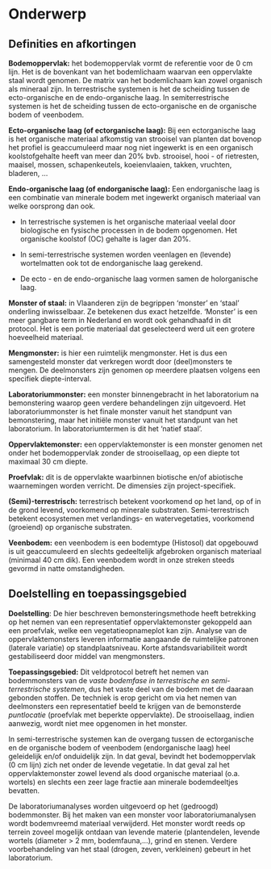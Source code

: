 # Onderwerp

## Definities en afkortingen

**Bodemoppervlak:** het bodemoppervlak vormt de referentie voor de 0 cm lijn.
Het is de bovenkant van het bodemlichaam waarvan een oppervlakte staal wordt genomen.
De matrix van het bodemlichaam kan zowel organisch als mineraal zijn.
In terrestrische systemen is het de scheiding tussen de ecto-organische en de endo-organische laag.
In semiterrestrische systemen is het de scheiding tussen de ecto-organische en de organische bodem of veenbodem.

**Ecto-organische laag (of ectorganische laag):** Bij een ectorganische laag is het organische materiaal afkomstig van strooisel van planten dat bovenop het profiel is geaccumuleerd maar nog niet ingewerkt is en een organisch koolstofgehalte heeft van meer dan 20% bvb.
strooisel, hooi - of rietresten, maaisel, mossen, schapenkeutels, koeienvlaaien, takken, vruchten, bladeren, ...

**Endo-organische laag (of endorganische laag):** Een endorganische laag is een combinatie van minerale bodem met ingewerkt organisch materiaal van welke oorsprong dan ook.

-   In terrestrische systemen is het organische materiaal veelal door biologische en fysische processen in de bodem opgenomen.
    Het organische koolstof (OC) gehalte is lager dan 20%.

-   In semi-terrestrische systemen worden veenlagen en (levende) wortelmatten ook tot de endorganische laag gerekend.

-   De ecto - en de endo-organische laag vormen samen de holorganische laag.

**Monster of staal:** in Vlaanderen zijn de begrippen 'monster' en 'staal' onderling inwisselbaar.
Ze betekenen dus exact hetzelfde.
'Monster' is een meer gangbare term in Nederland en wordt ook gehandhaafd in dit protocol.
Het is een portie materiaal dat geselecteerd werd uit een grotere hoeveelheid materiaal.

**Mengmonster:** is hier een ruimtelijk mengmonster.
Het is dus een samengesteld monster dat verkregen wordt door (deel)monsters te mengen.
De deelmonsters zijn genomen op meerdere plaatsen volgens een specifiek diepte-interval.

**Laboratoriummonster:** een monster binnengebracht in het laboratorium na bemonstering waarop geen verdere behandelingen zijn uitgevoerd.
Het laboratoriummonster is het finale monster vanuit het standpunt van bemonstering, maar het initiële monster vanuit het standpunt van het laboratorium.
In laboratoriumtermen is dit het 'natief staal'.

**Oppervlaktemonster:** een oppervlaktemonster is een monster genomen net onder het bodemoppervlak zonder de strooisellaag, op een diepte tot maximaal 30 cm diepte.

**Proefvlak:** dit is de oppervlakte waarbinnen biotische en/of abiotische waarnemingen worden verricht.
De dimensies zijn project-specifiek.

**(Semi)-terrestrisch:** terrestrisch betekent voorkomend op het land, op of in de grond levend, voorkomend op minerale substraten.
Semi-terrestrisch betekent ecosystemen met verlandings- en watervegetaties, voorkomend (groeiend) op organische substraten.

**Veenbodem:** een veenbodem is een bodemtype (Histosol) dat opgebouwd is uit geaccumuleerd en slechts gedeeltelijk afgebroken organisch materiaal (minimaal 40 cm dik).
Een veenbodem wordt in onze streken steeds gevormd in natte omstandigheden.

## Doelstelling en toepassingsgebied

**Doelstelling**: De hier beschreven bemonsteringsmethode heeft betrekking op het nemen van een representatief oppervlaktemonster gekoppeld aan een proefvlak, welke een vegetatieopnameplot kan zijn.
Analyse van de oppervlaktemonsters leveren informatie aangaande de ruimtelijke patronen (laterale variatie) op standplaatsniveau.
Korte afstandsvariabiliteit wordt gestabiliseerd door middel van mengmonsters.

**Toepassingsgebied:** Dit veldprotocol betreft het nemen van bodemmonsters van de *vaste bodemfase* *in terrestrische en semi-terrestrische systemen*, dus het vaste deel van de bodem met de daaraan gebonden stoffen.
De techniek is erop gericht om via het nemen van deelmonsters een representatief beeld te krijgen van de bemonsterde *puntlocatie* (proefvlak met beperkte oppervlakte).
De strooisellaag, indien aanwezig, wordt niet mee opgenomen in het monster.

In semi-terrestrische systemen kan de overgang tussen de ectorganische en de organische bodem of veenbodem (endorganische laag) heel geleidelijk en/of onduidelijk zijn.
In dat geval, bevindt het bodemoppervlak (0 cm lijn) zich net onder de levende vegetatie.
In dat geval zal het oppervlaktemonster zowel levend als dood organische materiaal (o.a. wortels) en slechts een zeer lage fractie aan minerale bodemdeeltjes bevatten.

De laboratoriumanalyses worden uitgevoerd op het (gedroogd) bodemmonster.
Bij het maken van een monster voor laboratoriumanalysen wordt bodemvreemd materiaal verwijderd.
Het monster wordt reeds op terrein zoveel mogelijk ontdaan van levende materie (plantendelen, levende wortels (diameter \> 2 mm, bodemfauna,...), grind en stenen.
Verdere voorbehandeling van het staal (drogen, zeven, verkleinen) gebeurt in het laboratorium.

